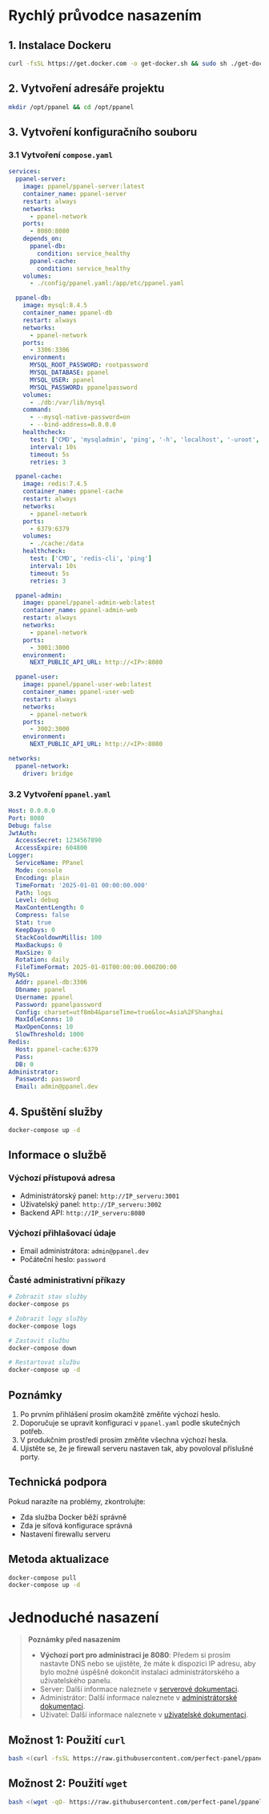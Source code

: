 # Rychlý průvodce nasazením

## 1. Instalace Dockeru

```bash
curl -fsSL https://get.docker.com -o get-docker.sh && sudo sh ./get-docker.sh
```

## 2. Vytvoření adresáře projektu

```bash
mkdir /opt/ppanel && cd /opt/ppanel
```

## 3. Vytvoření konfiguračního souboru

### 3.1 Vytvoření `compose.yaml`

```yaml
services:
  ppanel-server:
    image: ppanel/ppanel-server:latest
    container_name: ppanel-server
    restart: always
    networks:
      - ppanel-network
    ports:
      - 8080:8080
    depends_on:
      ppanel-db:
        condition: service_healthy
      ppanel-cache:
        condition: service_healthy
    volumes:
      - ./config/ppanel.yaml:/app/etc/ppanel.yaml

  ppanel-db:
    image: mysql:8.4.5
    container_name: ppanel-db
    restart: always
    networks:
      - ppanel-network
    ports:
      - 3306:3306
    environment:
      MYSQL_ROOT_PASSWORD: rootpassword
      MYSQL_DATABASE: ppanel
      MYSQL_USER: ppanel
      MYSQL_PASSWORD: ppanelpassword
    volumes:
      - ./db:/var/lib/mysql
    command:
      - --mysql-native-password=on
      - --bind-address=0.0.0.0
    healthcheck:
      test: ['CMD', 'mysqladmin', 'ping', '-h', 'localhost', '-uroot', '-prootpassword']
      interval: 10s
      timeout: 5s
      retries: 3

  ppanel-cache:
    image: redis:7.4.5
    container_name: ppanel-cache
    restart: always
    networks:
      - ppanel-network
    ports:
      - 6379:6379
    volumes:
      - ./cache:/data
    healthcheck:
      test: ['CMD', 'redis-cli', 'ping']
      interval: 10s
      timeout: 5s
      retries: 3

  ppanel-admin:
    image: ppanel/ppanel-admin-web:latest
    container_name: ppanel-admin-web
    restart: always
    networks:
      - ppanel-network
    ports:
      - 3001:3000
    environment:
      NEXT_PUBLIC_API_URL: http://<IP>:8080

  ppanel-user:
    image: ppanel/ppanel-user-web:latest
    container_name: ppanel-user-web
    restart: always
    networks:
      - ppanel-network
    ports:
      - 3002:3000
    environment:
      NEXT_PUBLIC_API_URL: http://<IP>:8080

networks:
  ppanel-network:
    driver: bridge
```

### 3.2 Vytvoření `ppanel.yaml`

```yaml
Host: 0.0.0.0
Port: 8080
Debug: false
JwtAuth:
  AccessSecret: 1234567890
  AccessExpire: 604800
Logger:
  ServiceName: PPanel
  Mode: console
  Encoding: plain
  TimeFormat: '2025-01-01 00:00:00.000'
  Path: logs
  Level: debug
  MaxContentLength: 0
  Compress: false
  Stat: true
  KeepDays: 0
  StackCooldownMillis: 100
  MaxBackups: 0
  MaxSize: 0
  Rotation: daily
  FileTimeFormat: 2025-01-01T00:00:00.000Z00:00
MySQL:
  Addr: ppanel-db:3306
  Dbname: ppanel
  Username: ppanel
  Password: ppanelpassword
  Config: charset=utf8mb4&parseTime=true&loc=Asia%2FShanghai
  MaxIdleConns: 10
  MaxOpenConns: 10
  SlowThreshold: 1000
Redis:
  Host: ppanel-cache:6379
  Pass:
  DB: 0
Administrator:
  Password: password
  Email: admin@ppanel.dev
```

## 4. Spuštění služby

```bash
docker-compose up -d
```

## Informace o službě

### Výchozí přístupová adresa

- Administrátorský panel: `http://IP_serveru:3001`
- Uživatelský panel: `http://IP_serveru:3002`
- Backend API: `http://IP_serveru:8080`

### Výchozí přihlašovací údaje

- Email administrátora: `admin@ppanel.dev`
- Počáteční heslo: `password`

### Časté administrativní příkazy

```bash
# Zobrazit stav služby
docker-compose ps

# Zobrazit logy služby
docker-compose logs

# Zastavit službu
docker-compose down

# Restartovat službu
docker-compose up -d
```

## Poznámky

1. Po prvním přihlášení prosím okamžitě změňte výchozí heslo.
2. Doporučuje se upravit konfiguraci v `ppanel.yaml` podle skutečných potřeb.
3. V produkčním prostředí prosím změňte všechna výchozí hesla.
4. Ujistěte se, že je firewall serveru nastaven tak, aby povoloval příslušné porty.

## Technická podpora

Pokud narazíte na problémy, zkontrolujte:

- Zda služba Docker běží správně
- Zda je síťová konfigurace správná
- Nastavení firewallu serveru

## Metoda aktualizace

```bash
docker-compose pull
docker-compose up -d
```

# Jednoduché nasazení

> **Poznámky před nasazením**
>
> - **Výchozí port pro administraci je 8080**: Předem si prosím nastavte DNS nebo se ujistěte, že máte k dispozici IP adresu, aby bylo možné úspěšně dokončit instalaci administrátorského a uživatelského panelu.
> - Server: Další informace naleznete v [serverové dokumentaci](/cs-CZ/docs/server/config).
> - Administrátor: Další informace naleznete v [administrátorské dokumentaci](/cs-CZ/docs/admin/config).
> - Uživatel: Další informace naleznete v [uživatelské dokumentaci](/cs-CZ/docs/user/config).

## Možnost 1: Použití `curl`

```bash
bash <(curl -fsSL https://raw.githubusercontent.com/perfect-panel/ppanel-script/refs/heads/main/install.sh)
```

## Možnost 2: Použití `wget`

```bash
bash <(wget -qO- https://raw.githubusercontent.com/perfect-panel/ppanel-script/refs/heads/main/install.sh)
```


<Giscus />
